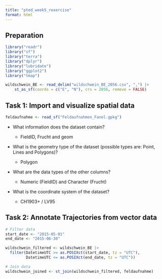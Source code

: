 ```yaml
---
title: "pted_week5_rexercise"
format: html
---
```


## Preparation

```r
library("readr")
library("sf")
library("terra")
library("dplyr")
library("lubridate")
library("ggplot2")
library("tmap")

wildschwein_BE <- read_delim("wildschwein_BE_2056.csv", ",") |>
    st_as_sf(coords = c("E", "N"), crs = 2056, remove = FALSE)
```

## Task 1: Import and visualize spatial data

```r
feldaufnahme <- read_sf("Feldaufnahmen_Fanel.gpkg")
```

-   What information does the dataset contain?

    -   FieldID, Frucht and geom

-   What is the geometry type of the dataset (possible types are: Point, Lines and Polygons)?

    -   Polygon

-   What are the data types of the other columns?

    -   Numeric (FieldID) and Character (Frucht)

-   What is the coordinate system of the dataset?

    -   CH1903+ / LV95


## Task 2: Annotate Trajectories from vector data

```r
# Filter data
start_date <- "2015-05-01"
end_date <- "2015-06-30"

wildschwein_filtered <- wildschwein_BE |> 
  filter(DatetimeUTC >= as.POSIXct(start_date, tz = "UTC"),
         DatetimeUTC <= as.POSIXct(end_date, tz = "UTC"))

# Join data
wildschwein_joined <- st_join(wildschwein_filtered, feldaufnahme)
```

